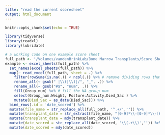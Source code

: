 ```yaml
---
title: "read the current scoresheet"
output: html_document
---
```


```r
knitr::opts_chunk$set(echo = TRUE)
```

```r
library(tidyverse)
library(readxl)
library(lubridate)
```

```r
# a working code on one example score sheet 
full_path <- '/Volumes/vandenBrinkLab/Bone Marrow Transplants/Score Sheets/Finished/2021/1-19-2021 KM cGVHD IP vs Oral.xlsx'
example <- excel_sheets(full_path) %>% 
  set_names(excel_sheets(full_path)) %>% 
  map(~ read_excel(full_path, sheet = .) %>% 
    filter(rowSums(is.na(.)) < ncol(.)) %>% # remove dividing rows that are all NA
    rename_all(~ gsub(" |\\(|\\)|/", "_", .)) %>% 
    rename_all(~ gsub("#$", "num", .)) %>% 
    fill(Group_num) %>% # fill the NA group num
    select(Group_num:Weight, Posture:Activity,Died_Sac ) %>% 
    mutate(Died_Sac = as_date(Died_Sac))) %>% 
  bind_rows(.id = 'date_scored') %>% 
  mutate(file_name = str_replace_all(full_path, '^.+/','')) %>% 
  mutate(transplant_date = str_extract(file_name, "[0-9]*\\-[0-9]*\\-[0-9]*")) %>% 
  mutate(transplant_date = mdy(transplant_date)) %>% 
  mutate(date_scored = str_replace_all(date_scored, '\\(.+\\)','')) %>% 
  mutate(date_scored = mdy(date_scored))
 
```

